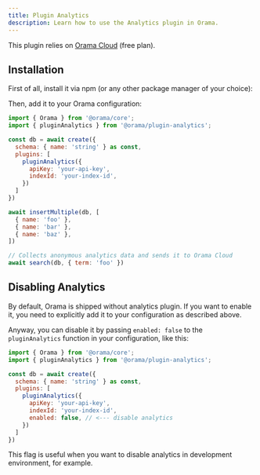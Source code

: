 ```yaml
---
title: Plugin Analytics
description: Learn how to use the Analytics plugin in Orama.
---
```



This plugin relies on [Orama Cloud](https://cloud.oramasearch.com) (free plan).

## Installation

First of all, install it via npm (or any other package manager of your choice):

<Install pkg="@orama/plugin-analytics"/>

Then, add it to your Orama configuration:

```js
import { Orama } from '@orama/core';
import { pluginAnalytics } from '@orama/plugin-analytics';

const db = await create({
  schema: { name: 'string' } as const,
  plugins: [
    pluginAnalytics({
      apiKey: 'your-api-key',
      indexId: 'your-index-id',
    })
  ]
})

await insertMultiple(db, [
  { name: 'foo' },
  { name: 'bar' },
  { name: 'baz' },
])

// Collects anonymous analytics data and sends it to Orama Cloud
await search(db, { term: 'foo' })
```

## Disabling Analytics

By default, Orama is shipped without analytics plugin. If you want to enable it, you need to explicitly add it to your configuration as described above.

Anyway, you can disable it by passing `enabled: false` to the `pluginAnalytics` function in your configuration, like this:

```js
import { Orama } from '@orama/core';
import { pluginAnalytics } from '@orama/plugin-analytics';

const db = await create({
  schema: { name: 'string' } as const,
  plugins: [
    pluginAnalytics({
      apiKey: 'your-api-key',
      indexId: 'your-index-id',
      enabled: false, // <--- disable analytics
    })
  ]
})
```

This flag is useful when you want to disable analytics in development environment, for example.
